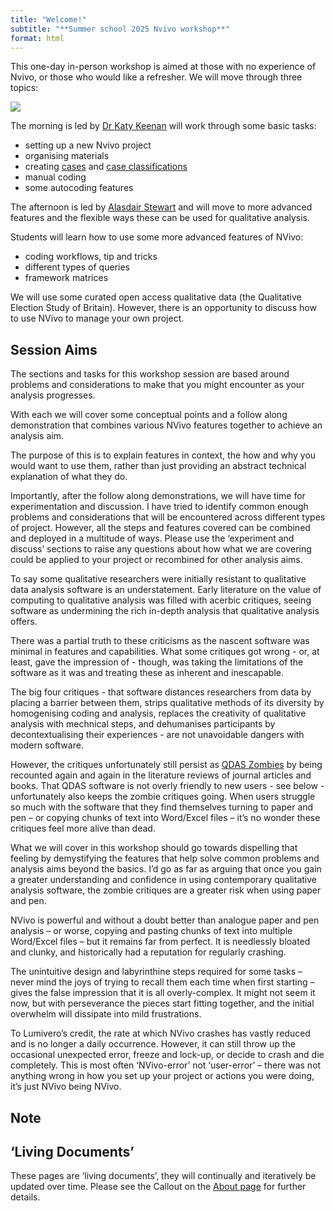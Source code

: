 ```yaml
---
title: "Welcome!"
subtitle: "**Summer school 2025 Nvivo workshop**"
format: html
---
```


:::{.callout-note title="Session Brief"}

This one-day in-person workshop is aimed at those with no experience of Nvivo, or those who would like a refresher. We will move through three topics:


![](images/Session brief-1.png)

The morning is led by [Dr Katy Keenan](https://www.st-andrews.ac.uk/geography-sustainable-development/people/klk4/) will work through some basic tasks: 

- setting up a new Nvivo project 
- organising materials
- creating [cases](https://help-nv.qsrinternational.com/20/win/Content/cases/cases.html) and [case classifications](https://help-nv.qsrinternational.com/20/win/Content/classifications/about-classifications.html)
- manual coding 
- some autocoding features 

The afternoon is led by [Alasdair Stewart](https://www.gla.ac.uk/schools/socialpolitical/staff/alasdairstewart/) and will move to more advanced features and the flexible ways these can be used for qualitative analysis.  

Students will learn how to use some more advanced features of NVivo:

- coding workflows, tip and tricks
- different types of queries
- framework matrices

We will use some curated open access qualitative data (the Qualitative Election Study of Britain). However, there is an opportunity to discuss how to use NVivo to manage your own project.

:::

## Session Aims

::: consider
The sections and tasks for this workshop session are based around problems and considerations to make that you might encounter as your analysis progresses.

With each we will cover some conceptual points and a follow along demonstration that combines various NVivo features together to achieve an analysis aim.

The purpose of this is to explain features in context, the how and why you would want to use them, rather than just providing an abstract technical explanation of what they do.

Importantly, after the follow along demonstrations, we will have time for experimentation and discussion. I have tried to identify common enough problems and considerations that will be encountered across different types of project. However, all the steps and features covered can be combined and deployed in a multitude of ways. Please use the 'experiment and discuss' sections to raise any questions about how what we are covering could be applied to your project or recombined for other analysis aims.
:::

::: zombie
To say some qualitative researchers were initially resistant to qualitative data analysis software is an understatement. Early literature on the value of computing to qualitative analysis was filled with acerbic critiques, seeing software as undermining the rich in-depth analysis that qualitative analysis offers.

There was a partial truth to these criticisms as the nascent software was minimal in features and capabilities. What some critiques got wrong - or, at least, gave the impression of - though, was taking the limitations of the software as it was and treating these as inherent and inescapable.

The big four critiques - that software distances researchers from data by placing a barrier between them, strips qualitative methods of its diversity by homogenising coding and analysis, replaces the creativity of qualitative analysis with mechnical steps, and dehumanises participants by decontextualising their experiences - are not unavoidable dangers with modern software.

However, the critiques unfortunately still persist as [QDAS Zombies](https://core.ac.uk/reader/215349760) by being recounted again and again in the literature reviews of journal articles and books. That QDAS software is not overly friendly to new users - see below - unfortunately also keeps the zombie critiques going. When users struggle so much with the software that they find themselves turning to paper and pen -- or copying chunks of text into Word/Excel files -- it's no wonder these critiques feel more alive than dead.

What we will cover in this workshop should go towards dispelling that feeling by demystifying the features that help solve common problems and analysis aims beyond the basics. I'd go as far as arguing that once you gain a greater understanding and confidence in using contemporary qualitative analysis software, the zombie critiques are a greater risk when using paper and pen.
:::

::: not-you
NVivo is powerful and without a doubt better than analogue paper and pen analysis -- or worse, copying and pasting chunks of text into multiple Word/Excel files -- but it remains far from perfect. It is needlessly bloated and clunky, and historically had a reputation for regularly crashing.

The unintuitive design and labyrinthine steps required for some tasks -- never mind the joys of trying to recall them each time when first starting -- gives the false impression that it is all overly-complex. It might not seem it now, but with perseverance the pieces start fitting together, and the initial overwhelm will dissipate into mild frustrations.

To Lumivero's credit, the rate at which NVivo crashes has vastly reduced and is no longer a daily occurrence. However, it can still throw up the occasional unexpected error, freeze and lock-up, or decide to crash and die completely. This is most often 'NVivo-error' not 'user-error' -- there was not anything wrong in how you set up your project or actions you were doing, it's just NVivo being NVivo.
:::

## Note

::: {.callout-important}
## 'Living Documents'

These pages are 'living documents', they will continually and iteratively be updated over time. Please see the Callout on the [About page](about.qmd#living-documents) for further details.

:::
